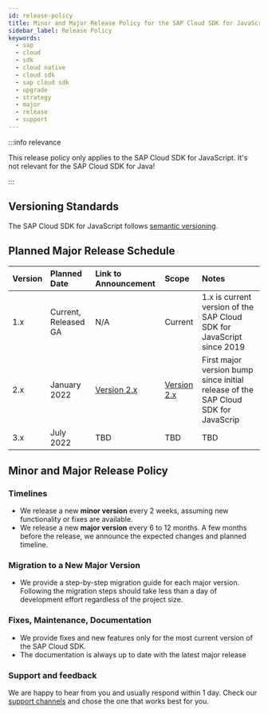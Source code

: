```yaml
---
id: release-policy
title: Minor and Major Release Policy for the SAP Cloud SDK for JavaScript
sidebar_label: Release Policy
keywords:
  - sap
  - cloud
  - sdk
  - cloud native
  - cloud sdk
  - sap cloud sdk
  - upgrade
  - strategy
  - major
  - release
  - support
---
```


:::info relevance

This release policy only applies to the SAP Cloud SDK for JavaScript.
It's not relevant for the SAP Cloud SDK for Java!

:::

## Versioning Standards

The SAP Cloud SDK for JavaScript follows [semantic versioning](https://semver.org/).

## Planned Major Release Schedule

| Version | Planned Date         | Link to Announcement                    | Scope                                                                 | Notes                                                                             |
|:--------|:---------------------|:----------------------------------------|:----------------------------------------------------------------------|:----------------------------------------------------------------------------------|
| 1.x     | Current, Released GA | N/A                                     | Current                                                               | 1.x is current version of the SAP Cloud SDK for JavaScript since 2019             |
| 2.x     | January 2022         | [Version 2.x](announcing-version-2.mdx) | [Version 2.x](announcing-version-2.mdx#what-will-change-in-version-2) | First major version bump since initial release of the SAP Cloud SDK for JavaScrip |
| 3.x     | July 2022            | TBD                                     | TBD                                                                   | TBD                                                                               |

## Minor and Major Release Policy

### Timelines

- We release a new **minor version** every 2 weeks, assuming new functionality or fixes are available.
- We release a new **major version** every 6 to 12 months.
  A few months before the release, we announce the expected changes and planned timeline.

### Migration to a New Major Version

- We provide a step-by-step migration guide for each major version.
  Following the migration steps should take less than a day of development effort regardless of the project size.

### Fixes, Maintenance, Documentation

- We provide fixes and new features only for the most current version of the SAP Cloud SDK.
- The documentation is always up to date with the latest major release

### Support and feedback

We are happy to hear from you and usually respond within 1 day.
Check our [support channels](../overview/support.mdx) and chose the one that works best for you.
